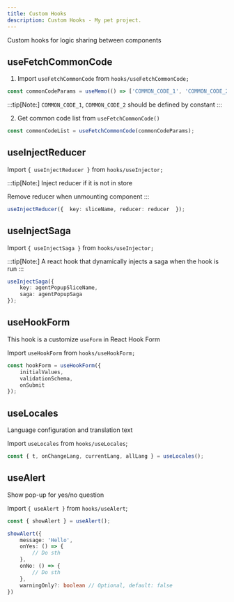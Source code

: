 ```yaml
---
title: Custom Hooks
description: Custom Hooks - My pet project.
---
```


Custom hooks for logic sharing between components

## useFetchCommonCode

1. Import `useFetchCommonCode` from `hooks/useFetchCommonCode;`

```typescript
const commonCodeParams = useMemo(() => ['COMMON_CODE_1', 'COMMON_CODE_2'], []);
```

:::tip[Note:]
`COMMON_CODE_1`, `COMMON_CODE_2` should be defined by constant
:::

2. Get common code list from `useFetchCommonCode()`

```typescript
const commonCodeList = useFetchCommonCode(commonCodeParams);
```

## useInjectReducer

Import `{ useInjectReducer }` from `hooks/useInjector;`

:::tip[Note:]
Inject reducer if it is not in store

Remove reducer when unmounting component
:::

```typescript
useInjectReducer({  key: sliceName, reducer: reducer  });
```

## useInjectSaga

Import `{ useInjectSaga }` from `hooks/useInjector;`

:::tip[Note:]
A react hook that dynamically injects a saga when the hook is run
:::

```typescript
useInjectSaga({
    key: agentPopupSliceName,
    saga: agentPopupSaga
});
```

## useHookForm

This hook is a customize `useForm` in React Hook Form

Import `useHookForm` from `hooks/useHookForm;`

```typescript
const hookForm = useHookForm({
    initialValues,
    validationSchema,
    onSubmit
});
```

## useLocales

Language configuration and translation text

Import `useLocales` from `hooks/useLocales`;

```typescript
const { t, onChangeLang, currentLang, allLang } = useLocales();
```

## useAlert

Show pop-up for yes/no question

Import `{ useAlert }` from `hooks/useAlert`;

```typescript
const { showAlert } = useAlert();

showAlert({
    message: 'Hello',
    onYes: () => { 
        // Do sth
    },
    onNo: () => { 
        // Do sth
    },
    warningOnly?: boolean // Optional, default: false 
})
```
